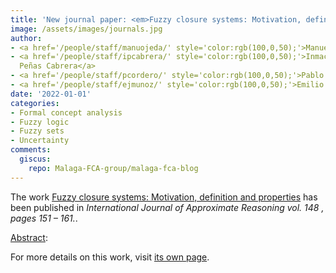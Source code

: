 ```yaml
---
title: 'New journal paper: <em>Fuzzy closure systems: Motivation, definition and properties</em>'
image: /assets/images/journals.jpg
author:
- <a href='/people/staff/manuojeda/' style='color:rgb(100,0,50);'>Manuel Ojeda Hernández</a>
- <a href='/people/staff/ipcabrera/' style='color:rgb(100,0,50);'>Inmaculada de las
  Peñas Cabrera</a>
- <a href='/people/staff/pcordero/' style='color:rgb(100,0,50);'>Pablo Cordero Ortega</a>
- <a href='/people/staff/ejmunoz/' style='color:rgb(100,0,50);'>Emilio Muñoz Velasco</a>
date: '2022-01-01'
categories:
- Formal concept analysis
- Fuzzy logic
- Fuzzy sets
- Uncertainty
comments:
  giscus:
    repo: Malaga-FCA-group/malaga-fca-blog
---
```


The work <u>Fuzzy closure systems: Motivation, definition and properties</u> has been published in <em>International Journal of Approximate Reasoning vol. 148 , pages 151 – 161.</em>.

<u>Abstract</u>:





For more details on this work, visit <a href='/publications/journals/2022-MOH-IPC-PC-EMV-Fuzzy'>its own page</a>.

